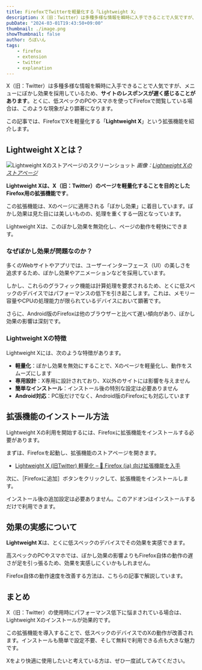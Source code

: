 ```yaml
---
title: FirefoxでTwitterを軽量化する「Lightweight X」
description: X（旧：Twitter）は多種多様な情報を瞬時に入手できることで人気ですが、メニューにぼかし効果を採用しているため、サイトのレスポンスが遅く感じることがあります。この記事では、FirefoxでXを軽量化する「Lightweight X」という拡張機能を紹介します。
pubDate: "2024-03-01T19:43:50+09:00"
thumbnail: ./image.png
showThumbnail: false
author: ろぼいん
tags:
    - firefox
    - extension
    - twitter
    - explanation
---
```



X（旧：Twitter）は多種多様な情報を瞬時に入手できることで人気ですが、メニューにぼかし効果を採用しているため、**サイトのレスポンスが遅く感じることがあります**。とくに、低スペックのPCやスマホを使ってFirefoxで閲覧している場合は、このような現象がより顕著になります。

この記事では、FirefoxでXを軽量化する「**Lightweight X**」という拡張機能を紹介します。

## Lightweight Xとは？

![Lightweight Xのストアページのスクリーンショット](./image.png)
*画像：[Lightweight Xのストアページ](https://addons.mozilla.org/addon/lightweight-x-formerly-twitter/)*

**Lightweight Xは、X（旧：Twitter）のページを軽量化することを目的としたFirefox用の拡張機能です**。

この拡張機能は、Xのページに適用される「ぼかし効果」に着目しています。ぼかし効果は見た目には美しいものの、処理を重くする一因となっています。

Lightweight Xは、このぼかし効果を無効化し、ページの動作を軽快にできます。

### なぜぼかし効果が問題なのか？

多くのWebサイトやアプリでは、ユーザーインターフェース（UI）の美しさを追求するため、ぼかし効果やアニメーションなどを採用しています。

しかし、これらのグラフィック機能は計算処理を要求されるため、とくに低スペックのデバイスではパフォーマンスの低下を引き起こします。これは、メモリー容量やCPUの処理能力が限られているデバイスにおいて顕著です。

さらに、Android版のFirefoxは他のブラウザーと比べて遅い傾向があり、ぼかし効果の影響は深刻です。

### Lightweight Xの特徴

Lightweight Xには、次のような特徴があります。

- **軽量化**：ぼかし効果を無効にすることで、Xのページを軽量化し、動作をスムーズにします
- **専用設計**：X専用に設計されており、X以外のサイトには影響を与えません
- **簡単なインストール**：インストール後の特別な設定は必要ありません
- **Android対応**：PC版だけでなく、Android版のFirefoxにも対応しています

## 拡張機能のインストール方法

Lightweight Xの利用を開始するには、Firefoxに拡張機能をインストールする必要があります。

まずは、Firefoxを起動し、拡張機能のストアページを開きます。

- [Lightweight X (旧Twitter) 軽量化 – 🦊 Firefox (ja) 向け拡張機能を入手](https://addons.mozilla.org/firefox/addon/lightweight-x-formerly-twitter/)

次に、［Firefoxに追加］ボタンをクリックして、拡張機能をインストールします。

インストール後の追加設定は必要ありません。このアドオンはインストールするだけで利用できます。

## 効果の実感について

**Lightweight X**は、とくに低スペックのデバイスでその効果を実感できます。

高スペックのPCやスマホでは、ぼかし効果の影響よりもFirefox自体の動作の遅さが足を引っ張るため、効果を実感しにくいかもしれません。

Firefox自体の動作速度を改善する方法は、こちらの記事で解説しています。

<ArticleCard link="/article/2024/02/28/speed-up-your-firefox-for-android/" />

## まとめ

X（旧：Twitter）の使用時にパフォーマンス低下に悩まされている場合は、Lightweight Xのインストールが効果的です。

この拡張機能を導入することで、低スペックのデバイスでのXの動作が改善されます。インストールも簡単で設定不要、そして無料で利用できる点も大きな魅力です。

Xをより快適に使用したいと考えている方は、ぜひ一度試してみてください。
